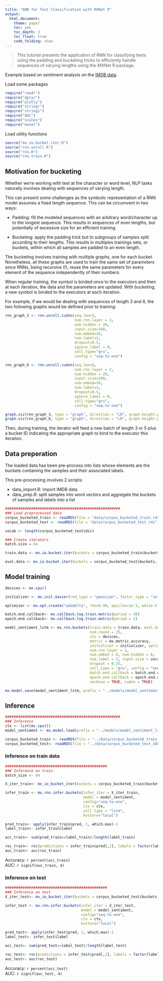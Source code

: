 ```yaml
---
title: "RNN for Text Classification with MXNet R"
output:
  html_document:
    theme: paper
    toc: yes
    toc_depth: 3
    toc_float: true
    code_folding: show
---
```


> This tutorial presents the application of RNN for classifying texts using the padding and bucketing tricks to efficiently handle sequences of varying lengths using the MXNet R package. 

Example based on sentiment analysis on the [IMDB data](http://ai.stanford.edu/~amaas/data/sentiment/).

Load some packages

```r
require("readr")
require("dplyr")
require("plotly")
require("stringr")
require("stringi")
require("AUC")
require("scales")
require("mxnet")
```

Load utility functions

```r
source("mx.io.bucket.iter.R")
source("rnn.unroll.R")
source("rnn.R")
source("rnn.train.R")
```

## Motivation for bucketing

Whether we're working with text at the character or word level, NLP tasks naturally involves dealing with sequences of varying length. 

This can present some challenges as the symbolic representation of a RNN model assumes a fixed length sequence. This can be circumvent in two ways: 

- Padding: fill the modeled sequences with an arbitrary word/character up to the longest sequence. This results in sequences of even lengths, but potentially of excessive size for an efficient training. 

- Bucketing: apply the padding trick but to subgroups of samples split according to their lengths. This results in multiples trainings sets, or buckets, within which all samples are padded to an even length. 

The bucketing involves training with multiple graphs, one for each bucket. Nonetheless, all these graphs are used to train the same set of parameters since RNNs, being recursive (!), reuse the same parameters for every element of the sequence independently of their numbers. 

When regular training, the symbol is binded once to the executors and then at each iteration, the data and the parameters are updated. With bucketing, a new symbol is binded to the executors at each iteration. 

For example, if we would be dealing with sequences of length 3 and 6, the two following graphs would be defined prior to training:

```r

rnn_graph_3 <- rnn.unroll.cudnn(seq.len=3, 
                                num.rnn.layer = 2, 
                                num.hidden = 20,
                                input.size=100,
                                num.embed=16, 
                                num.label=2,
                                dropout=0.5, 
                                ignore_label = 0,
                                cell.type="gru",
                                config = "seq-to-one")

rnn_graph_6 <- rnn.unroll.cudnn(seq.len=6, 
                                num.rnn.layer = 2, 
                                num.hidden = 20,
                                input.size=100,
                                num.embed=16, 
                                num.label=2,
                                dropout=0.5, 
                                ignore_label = 0,
                                cell.type="gru",
                                config = "seq-to-one")

graph.viz(rnn_graph_3, type = "graph", direction = "LR", graph.height.px = 200, graph.width.px = 700, shape=c(3, 64))
graph.viz(rnn_graph_6, type = "graph", direction = "LR", graph.height.px = 250, graph.width.px = 700, shape=c(3, 64))

```

Then, during training, the iterator will feed a new batch of length 3 or 5 plus a bucket ID indicating the appropriate graph to bind to the executor this iteration. 

## Data preperation

The loaded data has been pre-process into lists whose elements are the buckets containing the samples and their associated labels. 

This pre-processing involves 2 scripts:  
  
  - data_import.R: import IMDB data  
  - data_prep.R: split samples into word vectors and aggregate the buckets of samples and labels into a list


```r

#####################################################
### Load preprocessed data
corpus_bucketed_train <- readRDS(file = "data/corpus_bucketed_train.rds")
corpus_bucketed_test <- readRDS(file = "data/corpus_bucketed_test.rds")

vocab <- length(corpus_bucketed_test$dic)

### Create iterators
batch.size = 64

train.data <- mx.io.bucket.iter(buckets = corpus_bucketed_train$buckets, batch.size = batch.size, data.mask.element = 0, shuffle = TRUE)

eval.data <- mx.io.bucket.iter(buckets = corpus_bucketed_test$buckets, batch.size = batch.size, data.mask.element = 0, shuffle = FALSE)

```

## Model training

```r

devices <- mx.cpu()

initializer <- mx.init.Xavier(rnd_type = "gaussian", factor_type = "in", magnitude = 2)

optimizer <- mx.opt.create("adadelta", rho=0.90, epsilon=1e-5, wd=1e-5, clip_gradient=NULL, rescale.grad=1/batch_size)

batch.end.callback<- mx.callback.log.train.metric(period = 50)
epoch.end.callback<- mx.callback.log.train.metric(period = 1)

model_sentiment_lstm <- mx.rnn.buckets(train.data = train.data, eval.data = eval.data, 
                                       num.round = 25, 
                                       ctx = devices, 
                                       metric = mx.metric.accuracy, 
                                       initializer = initializer, optimizer = optimizer, 
                                       num.rnn.layer = 1, 
                                       num.embed = 8, num.hidden = 8, 
                                       num.label = 2, input.size = vocab, 
                                       dropout = 0.25,
                                       cell.type = "gru", config = "seq-to-one", 
                                       batch.end.callback = batch.end.callback, 
                                       epoch.end.callback = epoch.end.callback,
                                       verbose = TRUE, cudnn = TRUE)

mx.model.save(model_sentiment_lstm, prefix = "../models/model_sentiment_lstm", iteration = 25)

```


## Inference

```r

#####################################################
### Inference
ctx <- list(mx.cpu())
model_sentiment <- mx.model.load(prefix = "../models/model_sentiment_lstm", iteration = 16)

corpus_bucketed_train <- readRDS(file = "../data/corpus_bucketed_train_100_200_300_500_800_left.rds")
corpus_bucketed_test<- readRDS(file = "../data/corpus_bucketed_test_100_200_300_500_800_left.rds")

```


### Inference on train data

```r

###############################################
### Inference on train
batch_size <- 64

X_iter_train<- mx_io_bucket_iter(buckets = corpus_bucketed_train$buckets, batch_size = batch_size, data_mask_element = 0, shuffle = F)

infer_train <- mx.rnn.infer.buckets(infer_iter = X_iter_train, 
                                    model = model_sentiment,
                                    config="seq-to-one",
                                    ctx = ctx, 
                                    cell.type = "lstm",
                                    kvstore="local")

pred_train<- apply(infer_train$pred, 1, which.max)-1
label_train<- infer_train$label

acc_train<- sum(pred_train==label_train)/length(label_train)

roc_train<- roc(predictions = infer_train$pred[,2], labels = factor(label_train))
auc_train<- auc(roc_train)

```

Accuracy: `r percent(acc_train)`  
AUC: `r signif(auc_train, 4)`


### Inference on test

```r

###############################################
### Inference on test
X_iter_test<- mx_io_bucket_iter(buckets = corpus_bucketed_test$buckets, batch_size = batch_size, data_mask_element = 0, shuffle = F)

infer_test <- mx.rnn.infer.buckets(infer_iter = X_iter_test, 
                                   model = model_sentiment,
                                   config="seq-to-one",
                                   ctx = ctx,
                                   kvstore="local")

pred_test<- apply(infer_test$pred, 1, which.max)-1
label_test<- infer_test$label

acc_test<- sum(pred_test==label_test)/length(label_test)

roc_test<- roc(predictions = infer_test$pred[,2], labels = factor(label_test))
auc_test<- auc(roc_test)

```

Accuracy: `r percent(acc_test)`  
AUC: `r signif(auc_test, 4)`


